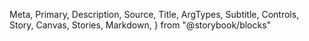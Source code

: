   Meta,
  Primary,
  Description,
  Source,
  Title,
  ArgTypes,
  Subtitle,
  Controls,
  Story,
  Canvas,
  Stories,
  Markdown,
} from "@storybook/blocks"

<Meta of={Radio} />
<Title />
<Description of={Radio} />

```tsx
import { Radio } from "@einride/ui"
```

## Basic

<Description of={Radio.Basic} />
<Canvas of={Radio.Basic} />
<Controls of={Radio.Basic} />
